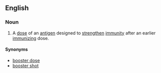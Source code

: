 ==English==

===Noun===
{{en-noun}}
# A [[dose]] of an [[antigen]] designed to [[strengthen]] [[immunity]] after an earlier [[immunizing]] dose.
====Synonyms====
* [[booster dose]]
* [[booster shot]]